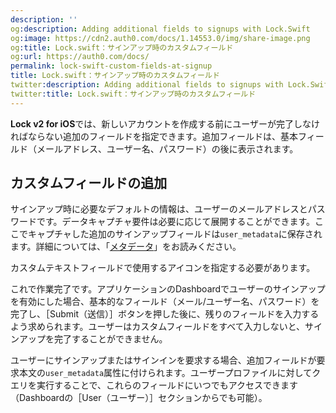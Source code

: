 ```yaml
---
description: ''
og:description: Adding additional fields to signups with Lock.Swift
og:image: https://cdn2.auth0.com/docs/1.14553.0/img/share-image.png
og:title: Lock.swift：サインアップ時のカスタムフィールド
og:url: https://auth0.com/docs/
permalink: lock-swift-custom-fields-at-signup
title: Lock.swift：サインアップ時のカスタムフィールド
twitter:description: Adding additional fields to signups with Lock.Swift
twitter:title: Lock.swift：サインアップ時のカスタムフィールド
---
```


**Lock v2 for iOS**では、新しいアカウントを作成する前にユーザーが完了しなければならない追加のフィールドを指定できます。追加フィールドは、基本フィールド（メールアドレス、ユーザー名、パスワード）の後に表示されます。

## カスタムフィールドの追加

サインアップ時に必要なデフォルトの情報は、ユーザーのメールアドレスとパスワードです。データキャプチャ要件は必要に応じて展開することができます。ここでキャプチャした追加のサインアップフィールドは`user_metadata`に保存されます。詳細については、「[メタデータ](/users/metadata)」をお読みください。



カスタムテキストフィールドで使用するアイコンを指定する必要があります。

これで作業完了です。アプリケーションのDashboardでユーザーのサインアップを有効にした場合、基本的なフィールド（メール/ユーザー名、パスワード）を完了し、［Submit（送信）］ボタンを押した後に、残りのフィールドを入力するよう求められます。ユーザーはカスタムフィールドをすべて入力しないと、サインアップを完了することができません。

ユーザーにサインアップまたはサインインを要求する場合、追加フィールドが要求本文の`user_metadata`属性に付けられます。ユーザープロファイルに対してクエリを実行することで、これらのフィールドにいつでもアクセスできます（Dashboardの［User（ユーザー）］セクションからでも可能）。